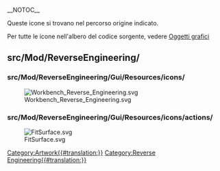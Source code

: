 __NOTOC__
<languages/>

Queste icone si trovano nel percorso origine indicato. 

Per tutte le icone nell'albero del codice sorgente, vedere [[Artwork/it|Oggetti grafici]]

== src/Mod/ReverseEngineering/ ==

=== src/Mod/ReverseEngineering/Gui/Resources/icons/ ===

[[Image:Workbench_Reverse_Engineering.svg]]

=== src/Mod/ReverseEngineering/Gui/Resources/icons/actions/ ===

[[Image:FitSurface.svg]]


[[Category:Artwork{{#translation:}}]]
<noinclude>[[Category:Reverse Engineering{{#translation:}}]]</noinclude> <!-- Does not get transcluded -->